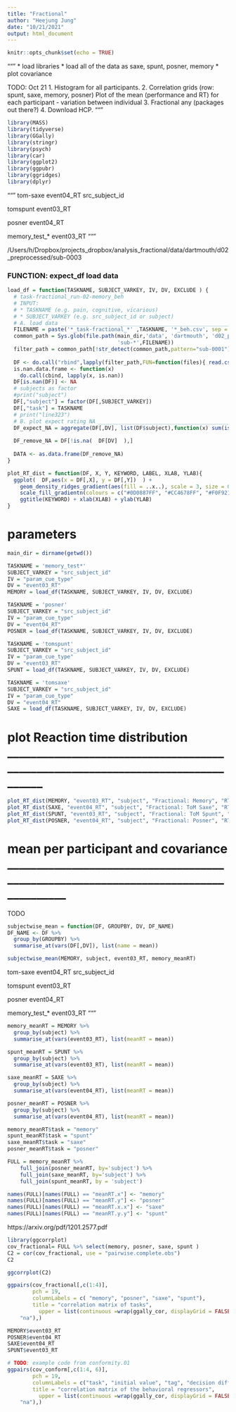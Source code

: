 ```yaml
---
title: "Fractional"
author: "Heejung Jung"
date: "10/21/2021"
output: html_document
---
```


```r
knitr::opts_chunk$set(echo = TRUE)
```

"""
* load libraries
* load all of the data as saxe, spunt, posner, memory
* plot covariance

TODO: Oct 21
1. Histogram for all participants. 
2. Correlation grids (row: spunt, saxe, memory, posner)
   Plot of the mean (performance and RT) for each participant - variation between individual 
3. Fractional any (packages  out there?)
4. Download HCP. 
"""
```r
library(MASS)
library(tidyverse)
library(GGally)
library(stringr)
library(psych)
library(car)
library(ggplot2)
library(ggpubr)
library(ggridges)
library(dplyr)
```


"""
tom-saxe
event04_RT
src_subject_id

tomspunt
event03_RT

posner
event04_RT

memory_test_*
event03_RT
"""

/Users/h/Dropbox/projects_dropbox/analysis_fractional/data/dartmouth/d02_preprocessed/sub-0003




### FUNCTION: expect_df load data
```r
load_df = function(TASKNAME, SUBJECT_VARKEY, IV, DV, EXCLUDE ) {
  # task-fractional_run-02-memory_beh
  # INPUT:
  # * TASKNAME (e.g. pain, cognitive, vicarious)
  # * SUBJECT_VARKEY (e.g. src_subject_id or subject)
  # A. load data ______________________________________________________________
  FILENAME = paste('*_task-fractional_*' ,TASKNAME, '*_beh.csv', sep = "")
  common_path = Sys.glob(file.path(main_dir,'data', 'dartmouth', 'd02_preprocessed',
                                   'sub-*',FILENAME))
  filter_path = common_path[!str_detect(common_path,pattern="sub-0001")]
  
  DF <- do.call("rbind",lapply(filter_path,FUN=function(files){ read.csv(files)}))
  is.nan.data.frame <- function(x)
    do.call(cbind, lapply(x, is.nan))
  DF[is.nan(DF)] <- NA
  # subjects as factor
  #print("subject")
  DF[,"subject"] = factor(DF[,SUBJECT_VARKEY])
  DF[,"task"] = TASKNAME
  # print("line323")
  # B. plot expect rating NA ___________________________________________________
  DF_expect_NA = aggregate(DF[,DV], list(DF$subject),function(x) sum(is.na(x)))
  
  DF_remove_NA = DF[!is.na(  DF[DV]  ),]
  
  DATA <- as.data.frame(DF_remove_NA)
}
```


```r
plot_RT_dist = function(DF, X, Y, KEYWORD, LABEL, XLAB, YLAB){
  ggplot(  DF,aes(x = DF[,X], y = DF[,Y])  ) +
    geom_density_ridges_gradient(aes(fill = ..x..), scale = 3, size = 0.3    ) +
    scale_fill_gradientn(colours = c("#0D0887FF", "#CC4678FF", "#F0F921FF"),name = LABEL) +
    ggtitle(KEYWORD) + xlab(XLAB) + ylab(YLAB) 
}
```

# parameters

```r
main_dir = dirname(getwd())
```

```r
TASKNAME = 'memory_test*'
SUBJECT_VARKEY = "src_subject_id"
IV = "param_cue_type"
DV = "event03_RT"
MEMORY = load_df(TASKNAME, SUBJECT_VARKEY, IV, DV, EXCLUDE)
```

```r
TASKNAME = 'posner'
SUBJECT_VARKEY = "src_subject_id"
IV = "param_cue_type"
DV = "event04_RT"
POSNER = load_df(TASKNAME, SUBJECT_VARKEY, IV, DV, EXCLUDE)
```

```r
TASKNAME = 'tomspunt'
SUBJECT_VARKEY = "src_subject_id"
IV = "param_cue_type"
DV = "event03_RT"
SPUNT = load_df(TASKNAME, SUBJECT_VARKEY, IV, DV, EXCLUDE)
```

```r
TASKNAME = 'tomsaxe'
SUBJECT_VARKEY = "src_subject_id"
IV = "param_cue_type"
DV = "event04_RT"
SAXE = load_df(TASKNAME, SUBJECT_VARKEY, IV, DV, EXCLUDE)
```



# plot Reaction time distribution ________________________________________________________________________________
```r
plot_RT_dist(MEMORY, "event03_RT", "subject", "Fractional: Memory", "RT (s)", "Reaction Time (sec)", "subjects")
plot_RT_dist(SAXE, "event04_RT", "subject", "Fractional: ToM Saxe", "RT (s)", "Reaction Time (sec)", "subjects")
plot_RT_dist(SPUNT, "event03_RT", "subject", "Fractional: ToM Spunt", "RT (s)", "Reaction Time (sec)", "subjects")
plot_RT_dist(POSNER, "event04_RT", "subject", "Fractional: Posner", "RT (s)", "Reaction Time (sec)", "subjects")

```


# mean per participant and covariance ____________________________________________________________________________________

TODO
```r
subjectwise_mean = function(DF, GROUPBY, DV, DF_NAME)
DF_NAME <- DF %>%
  group_by(GROUPBY) %>%
  summarise_at(vars(DF[,DV]), list(name = mean))

```


```r
subjectwise_mean(MEMORY, subject, event03_RT, memory_meanRT)
```
tom-saxe
event04_RT
src_subject_id

tomspunt
event03_RT

posner
event04_RT

memory_test_*
event03_RT
"""
```r
memory_meanRT = MEMORY %>%
  group_by(subject) %>%
  summarise_at(vars(event03_RT), list(meanRT = mean)) 

spunt_meanRT = SPUNT %>%
  group_by(subject) %>%
  summarise_at(vars(event03_RT), list(meanRT = mean))

saxe_meanRT = SAXE %>%
  group_by(subject) %>%
  summarise_at(vars(event04_RT), list(meanRT = mean))

posner_meanRT = POSNER %>%
  group_by(subject) %>%
  summarise_at(vars(event04_RT), list(meanRT = mean))

memory_meanRT$task = "memory"
spunt_meanRT$task = "spunt"
saxe_meanRT$task = "saxe"
posner_meanRT$task = "posner"
```


```r
FULL = memory_meanRT %>%
    full_join(posner_meanRT, by='subject') %>%
    full_join(saxe_meanRT, by='subject') %>%
    full_join(spunt_meanRT, by = 'subject')

```

```r
names(FULL)[names(FULL) == "meanRT.x"] <- "memory"
names(FULL)[names(FULL) == "meanRT.y"] <- "posner"
names(FULL)[names(FULL) == "meanRT.x.x"] <- "saxe"
names(FULL)[names(FULL) == "meanRT.y.y"] <- "spunt"
```


https://arxiv.org/pdf/1201.2577.pdf
```r
library(ggcorrplot)
cov_fractional= FULL %>% select(memory, posner, saxe, spunt )
C2 = cor(cov_fractional, use = "pairwise.complete.obs")
C2
```

```r
ggcorrplot(C2)
```


```r
ggpairs(cov_fractional[,c(1:4)], 
        pch = 19, 
        columnLabels = c( "memory", "posner", "saxe", "spunt"), 
        title = "correlation matrix of tasks", 
          upper = list(continuous =wrap(ggally_cor, displayGrid = FALSE), combo = "box_no_facet", discrete = "facetbar", na =
    "na"),)
```

```r
MEMORY$event03_RT
POSNER$event04_RT
SAXE$event04_RT
SPUNT$event03_RT
```


```r
# TODO: example code from conformity.01
ggpairs(cov_conform[,c(1:4, 6)], 
        pch = 19, 
        columnLabels = c("task", "initial value", "tag", "decision difficulty", "initial value x tag"), 
        title = "correlation matrix of the behavioral regressors", 
          upper = list(continuous =wrap(ggally_cor, displayGrid = FALSE), combo = "box_no_facet", discrete = "facetbar", na =
    "na"),)
```


